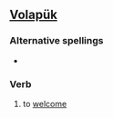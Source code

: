 ==[[Volapük]]==

===Alternative spellings===
*{{l|vo|benokoymaglidoyn}}

===Verb===
{{infl|vo|verb}}

# to [[welcome]]